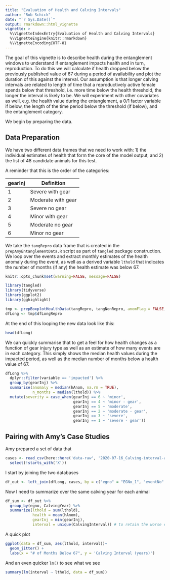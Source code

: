 ```yaml
---
title: "Evaluation of Health and Calving Intervals"
author: "Rob Schick"
date: "`r Sys.Date()`"
output: rmarkdown::html_vignette
vignette: >
  %\VignetteIndexEntry{Evaluation of Health and Calving Intervals}
  %\VignetteEngine{knitr::rmarkdown}
  %\VignetteEncoding{UTF-8}
---
```


The goal of this vignette is to describe health during the entanglement windows to understand if entanglement impacts health and in turn, reproduction. To do this we will calculate if health dropped below the previously published value of 67 during a period of availability and plot the duration of this against the interval. Our assumption is that longer calving intervals are related to length of time that a reproductively active female spends below that threshold, i.e. more time below the health threshold, the longer the interval is likely to be. We will experiment with other covariates as well, e.g. the health value during the entanglement, a 0/1 factor variable if below, the length of the time period below the threshold (if below), and the entanglement category.

We begin by preparing the data.

## Data Preparation
We have two different data frames that we need to work with: 1) the individual estimates of health that form the core of the model output, and 2) the list of 48 candidate animals for this test.

A reminder that this is the order of the categories:

gearInj | Definition
-----------|----------
1 | Severe with gear
2 | Moderate with gear
3 | Severe no gear
4 | Minor with gear
5 | Moderate no gear
6 | Minor no gear

We take the `tangRepro` data frame that is created in the `prepAmyEntanglementData.R` script as part of `tangled` package construction. We loop over the events and extract monthly estimates of the health anomaly during the event, as well as a derived variable `lthold` that indicates the number of months (if any) the health estimate was below 67. 

```r
knitr::opts_chunk$set(warning=FALSE, message=FALSE)

library(tangled)
library(tidyverse)
library(ggplot2)
library(gghighlight)
```


```r
tmp <- prepBoxplotHealthData(tangRepro, tangNonRepro, anomFlag = FALSE, thold = 67)
dfLong <- tmp$dfLongRepro
```

At the end of this looping the new data look like this:

```r
head(dfLong)
```

We can quickly summarise that to get a feel for how health changes as a function of gear injury type as well as an estimate of how many events are in each category. This simply shows the median health values during the impacted period, as well as the median number of months below a health value of 67.

```r
dfLong %>% 
  dplyr::filter(variable == 'impacted') %>% 
  group_by(gearInj) %>% 
  summarise(anomaly = median(hAnom, na.rm = TRUE),
            n_months = median(lthold)) %>% 
  mutate(severity = case_when(gearInj == 6 ~ 'minor',
                              gearInj == 4 ~ 'minor - gear',
                              gearInj == 5 ~ 'moderate',
                              gearInj == 2 ~ 'moderate - gear',
                              gearInj == 3 ~ 'severe',
                              gearInj == 1 ~ 'severe - gear'))
```

## Pairing with Amy's Case Studies

Amy prepared a set of data that 

```r
cases <- read_csv(here::here('data-raw', '2020-07-16_Calving-interval-analysis_Case-Study.csv')) %>% 
  select(!starts_with('X'))
```

I start by joining the two databases

```r
df_out <- left_join(dfLong, cases, by = c("egno" = "EGNo_1", "eventNo" = "EventNo")) 
```

Now I need to summarize over the same calving year for each animal

```r
df_sum <- df_out %>% 
  group_by(egno, CalvingYear) %>% 
  summarize(lthold = sum(lthold),
            health = mean(hAnom),
            gearInj = min(gearInj),
            interval = unique(CalvingInterval)) # to retain the worse event when there are multiple groupings
```

A quick plot

```r
ggplot(data = df_sum, aes(lthold, interval))+
  geom_jitter() +
  labs(x = "# of Months Below 67", y = 'Calving Interval (years)')
```

And an even quicker `lm()` to see what we see

```r
summary(lm(interval ~ lthold, data = df_sum))
```

